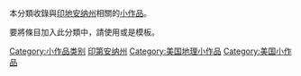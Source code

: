 {{hiddencat}}
本分類收錄與[[印地安纳州|印地安纳州]]相關的[[Wikipedia:小作品|小作品]]。

要將條目加入此分類中，請使用'''{{tl|Indiana-stub}}'''或是'''{{tl|IN-stub}}'''模板。

[[Category:小作品类别|Category:小作品类别]]
[[Category:印第安纳州|]]
[[Category:美国地理小作品|Category:美国地理小作品]]
[[Category:美国小作品|Category:美国小作品]]